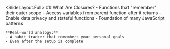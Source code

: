 
<SlideLayout.Full>
  <FlexBox alignItems="center" justifyContent="center" flexDirection="column">
    ## What Are Closures?
    - Functions that "remember" their outer scope
    - Access variables from parent function after it returns
    - Enable data privacy and stateful functions
    - Foundation of many JavaScript patterns
    
    **Real-world analogy:**
    - A habit tracker that remembers your personal goals
    - Even after the setup is complete
  </FlexBox>
</SlideLayout.Full>